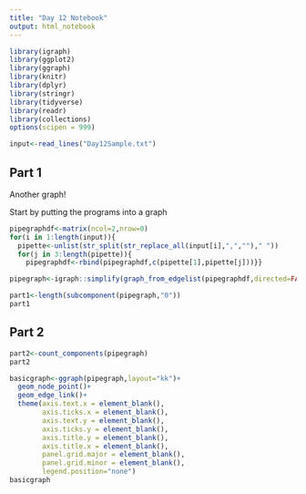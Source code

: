```yaml
---
title: "Day 12 Notebook"
output: html_notebook
---
```


```r
library(igraph)
library(ggplot2)
library(ggraph)
library(knitr)
library(dplyr)
library(stringr)
library(tidyverse)
library(readr)
library(collections)
options(scipen = 999)
```

```r
input<-read_lines("Day12Sample.txt")
```

## Part 1
Another graph!

Start by putting the programs into a graph
```r
pipegraphdf<-matrix(ncol=2,nrow=0)
for(i in 1:length(input)){
  pipette<-unlist(str_split(str_replace_all(input[i],",","")," "))
  for(j in 3:length(pipette)){
    pipegraphdf<-rbind(pipegraphdf,c(pipette[1],pipette[j]))}}

pipegraph<-igraph::simplify(graph_from_edgelist(pipegraphdf,directed=FALSE))
```



```r
part1<-length(subcomponent(pipegraph,"0"))
part1
```

## Part 2

```r
part2<-count_components(pipegraph)
part2
```



```r
basicgraph<-ggraph(pipegraph,layout="kk")+
  geom_node_point()+
  geom_edge_link()+
  theme(axis.text.x = element_blank(),
        axis.ticks.x = element_blank(),
        axis.text.y = element_blank(),
        axis.ticks.y = element_blank(),
        axis.title.y = element_blank(),
        axis.title.x = element_blank(),
        panel.grid.major = element_blank(),
        panel.grid.minor = element_blank(),
        legend.position="none")
basicgraph
```

